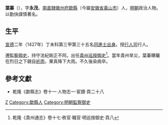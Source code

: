 {{Otheruses|other=名为叶蓁的其他人物|叶蓁}}

'''葉蓁'''（{{bd|？年||？年|catIdx=Y葉}}），字'''永茂'''。[[南直隸|南直隸]][[徽州府|徽州府]][[歙縣|歙縣]]（今屬[[安徽省|安徽省]][[黃山市|黃山市]]）人，[[明朝|明朝]]政治人物。以勤快謹慎著名。

== 生平 ==
[[宣德|宣德]]二年（1427年）丁未科第三甲第三十五名[[同進士出身|同進士出身]]。授[[行人司|行人司]]行人。

遷[[監察御史|監察御史]]，持守法紀剛正不阿。出任[[貴州|貴州]][[巡按御史|巡按御史]]<ref>乾隆《貴州通志》卷十七·秩官·職官·明巡按御史·頁八</ref>。當年貴州旱災，葉蓁曝曬在烈日之下親自[[祈雨|祈雨]]，果真降下大雨。不久後染病卒。

== 參考文獻 ==
{{reflist}}
*乾隆《歙縣志》卷十一·人物志一·宦蹟·頁二十八

{{宣德二年丁未科殿試金榜}}

{{Authority control}}
{{DEFAULTSORT:Y葉}}
[[Category:葉姓|Z]]
[[Category:歙縣人|Category:歙縣人]]
[[Category:明朝監察御史|Category:明朝監察御史]]